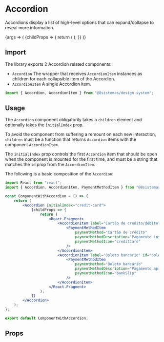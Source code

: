 
<Meta title="Molecules/Accordion" component={Accordion} />

# Accordion

Accordions display a list of high-level options that can expand/collapse to reveal more information.

<Canvas>
    <Story name="Accordion" args={{ initialIndex: "credit-card" }}>
        {args => (
            <Accordion {...args}>
                {childProps => {
                    return (
                        <Fragment>
                            <AccordionItem label="Credit / Debit card" id="credit-card" {...childProps}>
                                <PaymentMethodItem
                                    title="Credit Card"
                                    description="Safe and instant payment"
                                    icon="creditCard"
                                    onClick={action("onClick")}
                                />
                            </AccordionItem>
                            <AccordionItem label="Bank Slip" id="boleto" {...childProps}>
                                <PaymentMethodItem
                                    title="Bank Slip"
                                    description="Payment approved in two days"
                                    icon="bankSlip"
                                    onClick={action("onClick")}
                                />
                            </AccordionItem>
                        </Fragment>
                    );
                }}
            </Accordion>
        )}
    </Story>
</Canvas>

## Import

The library exports 2 Accordion related components:

-   `Accordion` The wrapper that receives `AccordionItem` instances as children for each collapsible item of the
    Accordion.
-   `AccordionItem` A single Accordion item.

```jsx
import { Accordion, AccordionItem } from "@8sistemas/design-system";
```

## Usage

The `Accordion` component obligatorily takes a `children` element and optionally takes the `initialIndex` prop.

To avoid the component from suffering a remount on each new interaction, `children` must be a function that returns
`Accordion` items with the component `AccordionItem`.

The `initialIndex` prop controls the first `Accordion` item that should be open when the component is mounted for the
first time, and must be a string that matches the `id` prop from the `AccordionItem`.

The following is a basic composition of the `Accordion`:

```jsx
import React from "react";
import { Accordion, AccordionItem, PaymentMethodItem } from "@8sistemas/design-system";

const ComponentWithAccordion = () => {
    return (
        <Accordion initialIndex="credit-card">
            {childProps => {
                return (
                    <React.Fragment>
                        <AccordionItem label="Cartão de crédito/débito" id="credit-card" {...childProps}>
                            <PaymentMethodItem
                                paymentMethod="Cartão de crédito"
                                paymentMethodDescription="Pagamento instântaneo e seguro"
                                paymentMethodIcon="creditCard"
                            />
                        </AccordionItem>
                        <AccordionItem label="Boleto bancário" id="boleto" {...childProps}>
                            <PaymentMethodItem
                                paymentMethod="Boleto bancário"
                                paymentMethodDescription="Pagamento aprovado em até dois dias úteis"
                                paymentMethodIcon="bankSlip"
                            />
                        </AccordionItem>
                    </React.Fragment>
                );
            }}
        </Accordion>
    );
};

export default ComponentWithAccordion;
```

## Props

<ArgsTable of={Accordion} />
